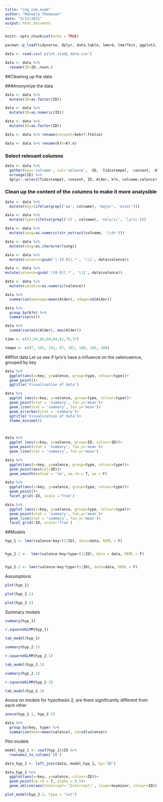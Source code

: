 ```yaml
---
title: "cog_com_exam"
author: "Manuela Thomasen"
date: "5/12/2021"
output: html_document
---
```


```r
knitr::opts_chunk$set(echo = TRUE)

pacman::p_load(tidyverse, dplyr, data.table, lmer4, lmerTest, ggplot2, MuMIn, caret, sjPlot, ggpubr)
```

```r
data <- read.csv('pilot_study_data.csv')

data <- data %>% 
  rename(ID=ID..navn.)
```

##Cleaning up the data

###Anonymize the data
```r

data <- data %>% 
  mutate(ID=as.factor(ID))

data <- data %>% 
  mutate(ID=as.numeric(ID))

data <- data %>% 
  mutate(ID=as.factor(ID))

data <- data %>% rename(consent=bekr?.ftelse)

data <- data %>% rename(k?n=K?.n)
```

### Select relevant columns 
```r
data <- data %>% 
  gather(key='colname', val='valence', -ID, -Tidsstempel, -consent, -Alder, -k?n) %>% 
  arrange(ID) %>% 
  dplyr::select(Tidsstempel, consent, ID, Alder, k?n, colname,valence)
```

### Clean up the content of the columns to make it more analysible 
```r
data <- data %>% 
  mutate(key=(ifelse(grepl('ma', colname), 'major', 'minor')))

data <- data %>% 
  mutate(type=(ifelse(grepl('nl', colname), 'nolyric', 'lyric')))

data <- data %>% 
  mutate(song=as.numeric(str_extract(colname, '\\d+')))

data <- data %>% 
  mutate(song=as.character(song))

data <- data %>% 
  mutate(valence=gsub('(-[0-9]).*', '\\1', data$valence))

data <- data %>% 
mutate(valence=gsub('([0-9]).*', '\\1', data$valence))

data <- data %>% 
  mutate(valence=as.numeric(valence))
```

```r
data %>% 
  summarise(meanage=mean(Alder), sdage=sd(Alder))

data %>% 
  group_by(k?n) %>% 
  summarise(n())

data %>%  
  summarise(min(Alder), max(Alder))
```

```r
time <- c(57,64,66,68,64,61,76,57)

tempo <- c(97, 102, 101, 97, 102, 100, 105, 100)
```


##Plot data
Let us see if lyric's have a influence on the valenceence, grouped by key
```r
data %>% 
  ggplot(aes(x=key, y=valence, group=type, colour=type))+
  geom_point()+
  ggtitle('Visualisation of data')

```


```r
data %>% 
  ggplot (aes(x=key, y=valence, group=type, colour=type))+
  geom_point(stat = 'summary', fun.y='mean')+
  geom_line(stat = 'summary', fun.y='mean')+
  geom_errorbar(stat = 'summary')+
  ggtitle('Visualization of data')+
  theme_minimal()



data %>% 
  ggplot (aes(x=key, y=valence, group=ID, colour=ID))+
  geom_point(stat = 'summary', fun.y='mean')+
  geom_line(stat = 'summary', fun.y='mean')


```


```r
data %>% 
  ggplot(aes(x=key, y=valence, group=type, colour=type))+
  geom_point(aes(col=ID))+
  geom_smooth(method = 'lm', na.rm = T, se = F)

data %>% 
  ggplot(aes(x=key, y=valence, group=type, colour=type))+
  geom_point()+
  facet_grid(~ID, scale ='free')

data %>% 
  ggplot (aes(x=key, y=valence, group=type, colour=type))+
  geom_point(stat = 'summary', fun.y='mean')+
  geom_line(stat = 'summary', fun.y='mean')+
  facet_grid(~ID, scale='free')

```


##Models 

```r

hyp_1 <- lmer(valence~key+(1|ID), data=data, REML = F)


hyp_2.1 <-  lmer(valence~key+type+(1|ID), data = data, REML = F)


hyp_2.2 <- lmer(valence~key*type+(1|ID), data=data, REML = F)
```

Assumptions 
```r
plot(hyp_1)

plot(hyp_2.1)

plot(hyp_2.2)
```

Summary models

```r
summary(hyp_1)

r.squaredGLMM(hyp_1)

tab_model(hyp_1)
```

```r
summary(hyp_2.1)

r.squaredGLMM(hyp_2.1)

tab_model(hyp_2.1)
```

```r
summary(hyp_2.2)

r.squaredGLMM(hyp_2.2)

tab_model(hyp_2.2)
```

Anova on models for hypothesis 2, are there significantly different from each other 

```r
anova(hyp_2.1, hyp_2.2)


```

```r
data %>% 
  group_by(key, type) %>% 
  summarise(mean=mean(valence), sd=sd(valence))
```


Plot models 

```r
model_hyp_1 <- coef(hyp_1)$ID %>% 
  rownames_to_column('ID')

data_hyp_1 <- left_join(data, model_hyp_1, by='ID')

data_hyp_1 %>% 
  ggplot(aes(x=key, y=valence, colour=ID))+
  geom_point(na.rm = T, alpha = 0.5)+
  geom_abline(aes(intercept=`(Intercept)`, slope=keyminor, colour=ID))

```


```r
plot_model(hyp_2.2, type = "int")

```


